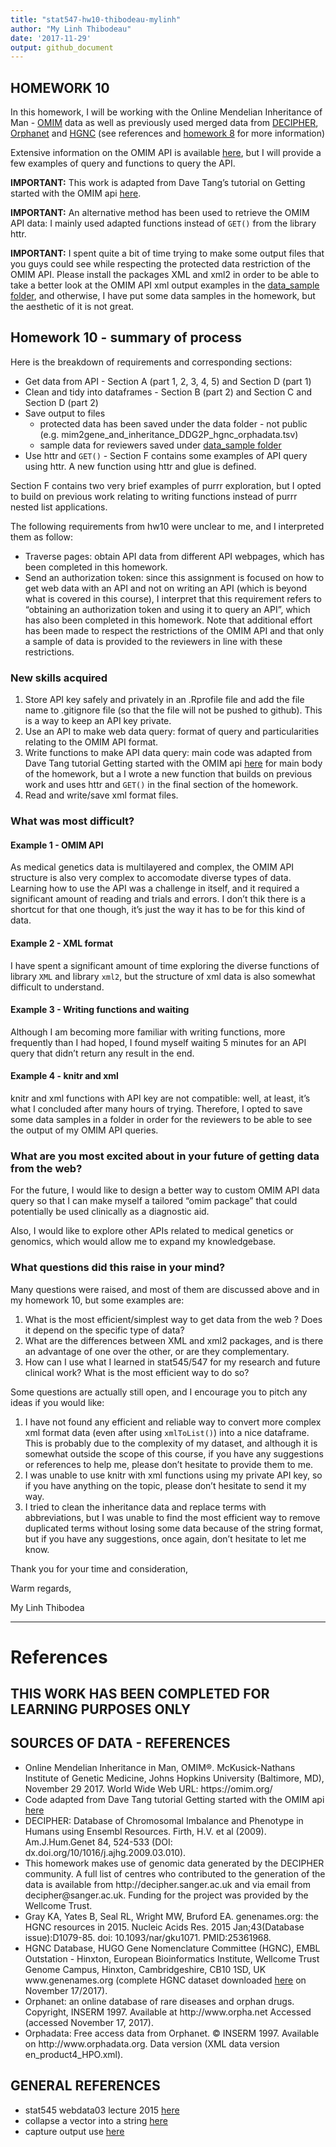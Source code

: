 ```yaml
---
title: "stat547-hw10-thibodeau-mylinh"
author: "My Linh Thibodeau"
date: '2017-11-29'
output: github_document
---
```


## HOMEWORK 10 

In this homework, I will be working with the Online Mendelian Inheritance of Man - [OMIM](https://omim.org/) data as well as previously used merged data from [DECIPHER](http://decipher.sanger.ac.uk), [Orphanet](http://www.orpha.net) and [HGNC](https://www.genenames.org/cgi-bin/statistics) (see references and [homework 8](https://github.com/mylinhthibodeau/STAT545-HW-thibodeau-mylinh/tree/master/stat547-hw8-thibodeau-mylinh) for more information)

Extensive information on the OMIM API is available [here](https://omim.org/help/api), but I will provide a few examples of query and functions to query the API.

**IMPORTANT:** This work is adapted from Dave Tang's tutorial on Getting started with the OMIM api [here](https://davetang.org/muse/2015/03/17/getting-started-with-the-omim-api/).

**IMPORTANT:** An alternative method has been used to retrieve the OMIM API data: I mainly used adapted functions instead of `GET()` from the library httr.

**IMPORTANT:** I spent quite a bit of time trying to make some output files that you guys could see while respecting the protected data restriction of the OMIM API. Please install the packages XML and xml2 in order to be able to take a better look at the OMIM API xml output examples in the [data_sample folder]("stat547-hw10-thibodeau-mylinh/data_sample"), and otherwise, I have put some data samples in the homework, but the aesthetic of it is not great. 

## Homework 10 - summary of process

Here is the breakdown of requirements and corresponding sections:

* Get data from API - Section A (part 1, 2, 3, 4, 5) and Section D (part 1) 
* Clean and tidy into dataframes - Section B (part 2) and Section C and Section D (part 2)
* Save output to files
	- protected data has been saved under the data folder - not public (e.g. mim2gene_and_inheritance_DDG2P_hgnc_orphadata.tsv)
	- sample data for reviewers saved under [data_sample folder]("stat547-hw10-thibodeau-mylinh/data_sample")
* Use httr and `GET()` - Section F contains some examples of API query using httr. A new function using httr and glue is defined.

Section F contains two very brief examples of purrr exploration, but I opted to build on previous work relating to writing functions instead of purrr nested list applications.

The following requirements from hw10 were unclear to me, and I interpreted them as follow:

* Traverse pages: obtain API data from different API webpages, which has been completed in this homework.
* Send an authorization token: since this assignment is focused on how to get web data with an API and not on writing an API (which is beyond what is covered in this course), I interpret that this requirement refers to "obtaining an authorization token and using it to query an API", which has also been completed in this homework. Note that additional effort has been made to respect the restrictions of the OMIM API and that only a sample of data is provided to the reviewers in line with these restrictions.

### New skills acquired

1. Store API key safely and privately in an .Rprofile file and add the file name to .gitignore file (so that the file will not be pushed to github). This is a way to keep an API key private. 
2. Use an API to make web data query: format of query and particularities relating to the OMIM API format.
3. Write functions to make API data query: main code was adapted from Dave Tang tutorial Getting started with the OMIM api [here](https://davetang.org/muse/2015/03/17/getting-started-with-the-omim-api/) for main body of the homework, but a I wrote a new function that builds on previous work and uses httr and `GET()` in the final section of the homework.
4. Read and write/save xml format files.

### What was most difficult?
 
#### Example 1 - OMIM API 

As medical genetics data is multilayered and complex, the OMIM API structure is also very complex to accomodate diverse types of data. Learning how to use the API was a challenge in itself, and it required a significant amount of reading and trials and errors. I don't thik there is a shortcut for that one though, it's just the way it has to be for this kind of data.

#### Example 2 - XML format 

I have spent a significant amount of time exploring the diverse functions of library `XML` and library `xml2`, but the structure of xml data is also somewhat difficult to understand. 

#### Example 3 - Writing functions and waiting

Although I am becoming more familiar with writing functions, more frequently than I had hoped, I found myself waiting 5 minutes for an API query that didn't return any result in the end. 

#### Example 4 - knitr and xml

knitr and xml functions with API key are not compatible: well, at least, it's what I concluded after many hours of trying. Therefore, I opted to save some data samples in a folder in order for the reviewers to be able to see the output of my OMIM API queries.


### What are you most excited about in your future of getting data from the web? 

For the future, I would like to design a better way to custom OMIM API data query so that I can make myself a tailored "omim package" that could potentially be used clinically as a diagnostic aid. 

Also, I would like to explore other APIs related to medical genetics or genomics, which would allow me to expand my knowledgebase.

### What questions did this raise in your mind?

Many questions were raised, and most of them are discussed above and in my homework 10, but some examples are:

1. What is the most efficient/simplest way to get data from the web ? Does it depend on the specific type of data?
2. What are the differences between XML and xml2 packages, and is there an advantage of one over the other, or are they complementary. 
3. How can I use what I learned in stat545/547 for my research and future clinical work? What is the most efficient way to do so? 

Some questions are actually still open, and I encourage you to pitch any ideas if you would like:

1. I have not found any efficient and reliable way to convert more complex xml format data (even after using `xmlToList()`) into a nice dataframe. This is probably due to the complexity of my dataset, and although it is somewhat outside the scope of this course, if you have any suggestions or references to help me, please don't hesitate to provide them to me.
2. I was unable to use knitr with xml functions using my private API key, so if you have anything on the topic, please don't hesitate to send it my way.
3. I tried to clean the inheritance data and replace terms with abbreviations, but I was unable to find the most efficient way to remove duplicated terms without losing some data because of the string format, but if you have any suggestions, once again, don't hesitate to let me know. 


Thank you for your time and consideration,

Warm regards,

My Linh Thibodea

***

# References

## THIS WORK HAS BEEN COMPLETED FOR LEARNING PURPOSES ONLY

## SOURCES OF DATA - REFERENCES

* Online Mendelian Inheritance in Man, OMIM®. McKusick-Nathans Institute of Genetic Medicine, Johns Hopkins University (Baltimore, MD), November 29 2017. World Wide Web URL: https://omim.org/
* Code adapted from Dave Tang tutorial Getting started with the OMIM api [here](https://davetang.org/muse/2015/03/17/getting-started-with-the-omim-api/)
* DECIPHER: Database of Chromosomal Imbalance and Phenotype in Humans using Ensembl Resources. Firth, H.V. et al (2009). Am.J.Hum.Genet 84, 524-533 (DOI: dx.doi.org/10/1016/j.ajhg.2009.03.010). 
* This homework makes use of genomic data generated by the DECIPHER community. A full list of centres who contributed to the generation of the data is available from http://decipher.sanger.ac.uk and via email from decipher@sanger.ac.uk. Funding for the project was provided by the Wellcome Trust.
* Gray KA, Yates B, Seal RL, Wright MW, Bruford EA. genenames.org: the HGNC resources in 2015. Nucleic Acids Res. 2015 Jan;43(Database issue):D1079-85. doi: 10.1093/nar/gku1071. PMID:25361968. 
* HGNC Database, HUGO Gene Nomenclature Committee (HGNC), EMBL Outstation - Hinxton, European Bioinformatics Institute, Wellcome Trust Genome Campus, Hinxton, Cambridgeshire, CB10 1SD, UK www.genenames.org (complete HGNC dataset downloaded [here](https://www.genenames.org/cgi-bin/statistics) on November 17/2017).
* Orphanet: an online database of rare diseases and orphan drugs. Copyright, INSERM 1997. Available at http://www.orpha.net Accessed (accessed November 17, 2017).
* Orphadata: Free access data from Orphanet. © INSERM 1997. Available on http://www.orphadata.org. Data version (XML data version en_product4_HPO.xml).


## GENERAL REFERENCES

* stat545 webdata03 lecture 2015 [here](http://stat545.com/webdata03_activity.html)
* collapse a vector into a string [here](http://r.789695.n4.nabble.com/Concatenating-one-character-vector-into-one-string-td835795.html)
* capture output use [here](https://stackoverflow.com/questions/27594541/export-a-list-into-a-csv-or-txt-file-in-r)
